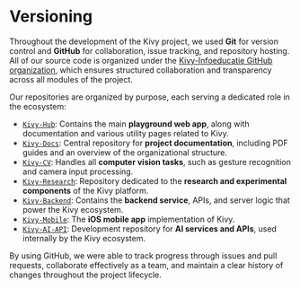 # Versioning

Throughout the development of the Kivy project, we used **Git** for version control and **GitHub** for collaboration, issue tracking, and repository hosting. All of our source code is organized under the [Kivy-Infoeducatie GitHub organization](https://github.com/Kivy-Infoeducatie), which ensures structured collaboration and transparency across all modules of the project.

Our repositories are organized by purpose, each serving a dedicated role in the ecosystem:

- [`Kivy-Hub`](https://github.com/Kivy-Infoeducatie/Kivy-Hub): Contains the main **playground web app**, along with documentation and various utility pages related to Kivy.
- [`Kivy-Docs`](https://github.com/Kivy-Infoeducatie/Kivy-Docs): Central repository for **project documentation**, including PDF guides and an overview of the organizational structure.
- [`Kivy-CV`](https://github.com/Kivy-Infoeducatie/Kivy-CV): Handles all **computer vision tasks**, such as gesture recognition and camera input processing.
- [`Kivy-Research`](https://github.com/Kivy-Infoeducatie/Kivy-Research): Repository dedicated to the **research and experimental components** of the Kivy platform.
- [`Kivy-Backend`](https://github.com/Kivy-Infoeducatie/Kivy-Backend): Contains the **backend service**, APIs, and server logic that power the Kivy ecosystem.
- [`Kivy-Mobile`](https://github.com/Kivy-Infoeducatie/Kivy-Mobile): The **iOS mobile app** implementation of Kivy.
- [`Kivy-AI-API`](https://github.com/Kivy-Infoeducatie/Kivy-AI-API): Development repository for **AI services and APIs**, used internally by the Kivy ecosystem.

By using GitHub, we were able to track progress through issues and pull requests, collaborate effectively as a team, and maintain a clear history of changes throughout the project lifecycle.
